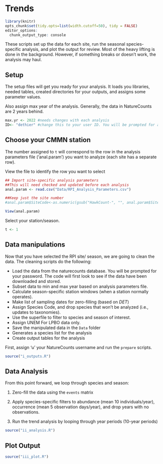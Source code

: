 # Trends

```r

library(knitr)
opts_chunk$set(tidy.opts=list(width.cutoff=50), tidy = FALSE)
editor_options: 
  chunk_output_type: console
```

These scripts set up the data for each site, run the seasonal species-specific analysis, and plot the output for review. Most of the heavy lifting is done in the background. However, if something breaks or doesn't work, the analysis may haul. 

## Setup

The setup files will get you ready for your analysis. It loads you libraries, needed tables, created directories for your outputs, and assigns some parameter values. 

Also assign max year of the analysis. Generally, the data in NatureCounts are 2 years behind. 

```r

max.yr <- 2022 #needs changes with each analysis
ID<- "dethier" #change this to your user ID. You will be prompted for a password. 

```

## Choose your CMMN station 

The number assigned to `t` will correspond to the row in the analysis parameters file ('anal.param') you want to analyze (each site has a separate row).

View the file to identify the row you want to select
```r

## Import site-specific analysis parameters 
##This will need checked and updated before each analysis
anal.param <- read.csv("Data/RPI_Analysis_Parameters.csv") 

##Keep just the site number
#anal.param$SiteCode<-as.numeric(gsub("HawkCount-", "", anal.param$SiteCode))

View(anal.param)

```

Select your station/season. 
```r

t <- 1

```

## Data manipulations 

Now that you have selected the RPI site/ season, we are going to clean the data. The cleaning scripts do the following: 

  - Load the data from the naturecounts database. You will be prompted for your password. The code will first look to see if the data have been downloaded and stored. 
  - Subset data to min and max year based on analysis parameters file.
  - Calculate season-specific station windows (when a station normally operates).
  - Make list of sampling dates for zero-filling (based on *DET*)
  - Assign Species Code, and drop species that won't be analyzed (i.e., updates to taxonomies).
  - Use the superfile to filter to species and season of interest.
  - Assign UNEM For LPBO data only.
  - Save the manipulated data in the `Data` folder
  - Generates a species list for the analysis
  - Create output tables for the analysis
  
First, assign 'u' your NatureCounts username and run the `prepare` scripts.

```r

source("i_outputs.R")

```

## Data Analysis

From this point forward, we loop through species and season:

1) Zero-fill the data using the `events` matrix 

2) Apply species-specific filters to abundance (mean 10 individuals/year), occurrence (mean 5 observation days/year), and drop years with no observations.

3) Run the trend analysis by looping through year periods (10-year periods)


```r

source("ii_analysis.R")

```

## Plot Output

```r

source("iii_plot.R")

```

